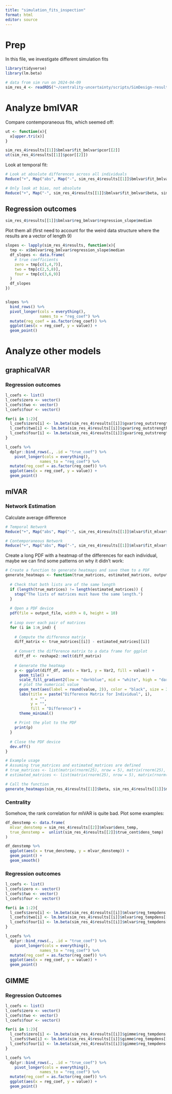 ```yaml
---
title: "simulation_fits_inspection"
format: html
editor: source
---
```


# Prep

In this file, we investigate different simulation fits

```r
library(tidyverse)
library(lm.beta)
```

```r
# data from sim run on 2024-04-09
sim_res_4 <- readRDS("~/centrality-uncertainty/scripts/SimDesign-results_pc04798_2/results-row-4.rds")
```

# Analyze bmlVAR

Compare contemporaneous fits, which seemed off:

```r
ut <- function(x){
  x[upper.tri(x)]
}

sim_res_4$results[[1]]$bmlvar$fit_bmlvar$pcor[[2]]
ut(sim_res_4$results[[1]]$pcor[[2]])


```


Look at temporal fit:

```r
# Look at absolute differences across all individuals
Reduce("+", Map("abs", Map("-", sim_res_4$results[[1]]$bmlvar$fit_bmlvar$beta, sim_res_4$results[[1]]$beta))) / length(sim_res_4$results[[1]]$bmlvar$dens_temp)

# Only look at bias, not absolute
Reduce("+", Map("-", sim_res_4$results[[1]]$bmlvar$fit_bmlvar$beta, sim_res_4$results[[1]]$beta)) / length(sim_res_4$results[[1]]$bmlvar$dens_temp)


```



## Regression outcomes

```r
sim_res_4$results[[1]]$bmlvar$reg_bmlvar$regression_slope$median
```

Plot them all (first need to account for the weird data structure where the results are a vector of length 9)

```r
slopes <- lapply(sim_res_4$results, function(x){
  tmp <- x$bmlvar$reg_bmlvar$regression_slope$median
  df_slopes <- data.frame(
    # true coefficients
    zero = tmp[c(1,4,7)],
    two = tmp[c(2,5,8)],
    four = tmp[c(3,6,9)]
  )
  df_slopes
})


slopes %>% 
  bind_rows() %>% 
  pivot_longer(cols = everything(), 
               names_to = "reg_coef") %>% 
  mutate(reg_coef = as.factor(reg_coef)) %>% 
  ggplot(aes(x = reg_coef, y = value)) + 
  geom_point()

```

# Analyze other models

## graphicalVAR

### Regression outcomes

```r
l_coefs <- list()
l_coefs$zero <- vector()
l_coefs$two <- vector()
l_coefs$four <- vector()

for(i in 1:2){
  l_coefs$zero[i] <- lm.beta(sim_res_4$results[[i]]$gvar$reg_outstrength[[1]])$standardized.coefficients[2]
  l_coefs$two[i] <- lm.beta(sim_res_4$results[[i]]$gvar$reg_outstrength[[2]])$standardized.coefficients[2]
  l_coefs$four[i] <- lm.beta(sim_res_4$results[[i]]$gvar$reg_outstrength[[3]])$standardized.coefficients[2]
}

l_coefs %>% 
  dplyr::bind_rows(., .id = "true_coef") %>% 
    pivot_longer(cols = everything(), 
               names_to = "reg_coef") %>% 
  mutate(reg_coef = as.factor(reg_coef)) %>% 
  ggplot(aes(x = reg_coef, y = value)) + 
  geom_point()

```

## mlVAR

### Network Estimation

Calculate average difference

```r
# Temporal Network
Reduce("+", Map("abs", Map("-", sim_res_4$results[[1]]$mlvar$fit_mlvar$beta,sim_res_4$results[[1]]$beta))) / 200

# Contemporaneous Network
Reduce("+", Map("abs", Map("-", sim_res_4$results[[1]]$mlvar$fit_mlvar$pcor,sim_res_4$results[[1]]$pcor))) / 200
```

Create a long PDF with a heatmap of the differences for each individual, maybe we can find some patterns on why it didn't work:

```r
# Create a function to generate heatmaps and save them to a PDF
generate_heatmaps <- function(true_matrices, estimated_matrices, output_file, n_ind) {
  
  # Check that both lists are of the same length
  if (length(true_matrices) != length(estimated_matrices)) {
    stop("The lists of matrices must have the same length.")
  }
  
  # Open a PDF device
  pdf(file = output_file, width = 8, height = 10)
  
  # Loop over each pair of matrices
  for (i in 1:n_ind) {
    
    # Compute the difference matrix
    diff_matrix <- true_matrices[[i]] - estimated_matrices[[i]]
    
    # Convert the difference matrix to a data frame for ggplot
    diff_df <- reshape2::melt(diff_matrix)
    
    # Generate the heatmap
    p <- ggplot(diff_df, aes(x = Var1, y = Var2, fill = value)) +
      geom_tile() +
      scale_fill_gradient2(low = "darkblue", mid = "white", high = "darkred", midpoint = 0) +
      # plot the numerical value
      geom_text(aes(label = round(value, 2)), color = "black", size = 3) +
      labs(title = paste("Difference Matrix for Individual", i),
           x = "",
           y = "",
           fill = "Difference") +
      theme_minimal()
    
    # Print the plot to the PDF
    print(p)
  }
  
  # Close the PDF device
  dev.off()
}

# Example usage
# Assuming true_matrices and estimated_matrices are defined
# true_matrices <- list(matrix(rnorm(25), nrow = 5), matrix(rnorm(25), nrow = 5))
# estimated_matrices <- list(matrix(rnorm(25), nrow = 5), matrix(rnorm(25), nrow = 5))

# Call the function
generate_heatmaps(sim_res_4$results[[1]]$beta, sim_res_4$results[[1]]$mlvar$fit_mlvar$beta, "heatmaps.pdf", n_ind = 200)

```



### Centrality

Somehow, the rank correlation for mlVAR is quite bad. Plot some examples:

```r
df_denstemp <- data.frame(
  mlvar_denstemp = sim_res_4$results[[2]]$mlvar$dens_temp,
  true_denstemp =  unlist(sim_res_4$results[[2]]$true_cent$dens_temp)
)

df_denstemp %>% 
  ggplot(aes(x = true_denstemp, y = mlvar_denstemp)) + 
  geom_point() + 
  geom_smooth()
```

### Regression outcomes

```r
l_coefs <- list()
l_coefs$zero <- vector()
l_coefs$two <- vector()
l_coefs$four <- vector()

for(i in 1:2){
  l_coefs$zero[i] <- lm.beta(sim_res_4$results[[i]]$mlvar$reg_tempdens[[1]])$standardized.coefficients[2]
  l_coefs$two[i] <- lm.beta(sim_res_4$results[[i]]$mlvar$reg_tempdens[[2]])$standardized.coefficients[2]
  l_coefs$four[i] <- lm.beta(sim_res_4$results[[i]]$mlvar$reg_tempdens[[3]])$standardized.coefficients[2]
}

l_coefs %>% 
  dplyr::bind_rows(., .id = "true_coef") %>% 
    pivot_longer(cols = everything(), 
               names_to = "reg_coef") %>% 
  mutate(reg_coef = as.factor(reg_coef)) %>% 
  ggplot(aes(x = reg_coef, y = value)) + 
  geom_point()

```

## GIMME

### Regression Outcomes

```r
l_coefs <- list()
l_coefs$zero <- vector()
l_coefs$two <- vector()
l_coefs$four <- vector()

for(i in 1:2){
  l_coefs$zero[i] <- lm.beta(sim_res_4$results[[i]]$gimme$reg_tempdens[[1]])$standardized.coefficients[2]
  l_coefs$two[i] <- lm.beta(sim_res_4$results[[i]]$gimme$reg_tempdens[[2]])$standardized.coefficients[2]
  l_coefs$four[i] <- lm.beta(sim_res_4$results[[i]]$gimme$reg_tempdens[[3]])$standardized.coefficients[2]
}

l_coefs %>% 
  dplyr::bind_rows(., .id = "true_coef") %>% 
    pivot_longer(cols = everything(), 
               names_to = "reg_coef") %>% 
  mutate(reg_coef = as.factor(reg_coef)) %>% 
  ggplot(aes(x = reg_coef, y = value)) + 
  geom_point()
```

